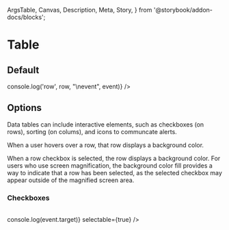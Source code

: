   ArgsTable,
  Canvas,
  Description,
  Meta,
  Story,
} from '@storybook/addon-docs/blocks';


<Meta component={Table} title="Components/Atoms/Table" />

# Table

<Description of={Table} />
<ArgsTable of={Table} />

## Default

<Canvas>
  <Story name="Default">
    <Table
      columns={columns}
      data={data}
      rowFunction={(row, event) => console.log('row', row, "\nevent", event)}
    />
  </Story>
</Canvas>

## Options

Data tables can include interactive elements, such as checkboxes (on rows), sorting (on colums), and icons to communcate alerts.

When a user hovers over a row, that row displays a background color.

When a row checkbox is selected, the row displays a background color. For users who use screen magnification, the background color fill provides a way to indicate that a row has been selected, as the selected checkbox may appear outside of the magnified screen area.

### Checkboxes

<Canvas>
  <Story name="Selectable">
    <Table
      columns={columns}
      data={data}
      rowFunction={(event) => console.log(event.target)}
      selectable={true}
    />
  </Story>
</Canvas>
